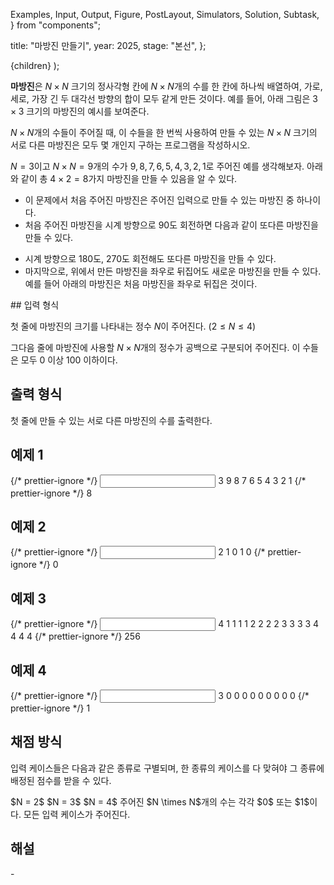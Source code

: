   Examples,
  Input,
  Output,
  Figure,
  PostLayout,
  Simulators,
  Solution,
  Subtask,
} from "components";

  title: "마방진 만들기",
  year: 2025,
  stage: "본선",
};

  <PostLayout meta={meta}>{children}</PostLayout>
);

**마방진**은 $N \times N$ 크기의 정사각형 칸에
$N \times N$개의 수를 한 칸에 하나씩 배열하여,
가로, 세로, 가장 긴 두 대각선 방향의 합이 모두 같게 만든 것이다.
예를 들어, 아래 그림은 $3 \times 3$ 크기의 마방진의 예시를 보여준다.

<div style={{ display: "flex" }}>
  <Figure
    src="/2025/f-5-8f6cb91f-caa6-4148-847d-55c291c28081.png"
    width={240}
  />
</div>


$N \times N$개의 수들이 주어질 때,
이 수들을 한 번씩 사용하여 만들 수 있는
$N \times N$ 크기의 서로 다른 마방진은 모두 몇 개인지 구하는
프로그램을 작성하시오.

$N = 3$이고 $N \times N = 9$개의 수가
$9, 8, 7, 6, 5, 4, 3, 2, 1$로 주어진 예를 생각해보자.
아래와 같이 총 $4 \times 2 = 8$가지 마방진을 만들 수 있음을 알 수 있다.

* 이 문제에서 처음 주어진 마방진은
주어진 입력으로 만들 수 있는 마방진 중 하나이다.
* 처음 주어진 마방진을 시계 방향으로 $90$도 회전하면
다음과 같이 또다른 마방진을 만들 수 있다.

<div style={{ display: "flex" }}>
  <Figure
    src="/2025/f-5-ef6528bf-293e-492d-ae9b-b38009d0f28c.png"
    width={390}
  />
</div>

* 시계 방향으로 $180$도, $270$도 회전해도 또다른 마방진을 만들 수 있다.
* 마지막으로, 위에서 만든 마방진을 좌우로 뒤집어도 새로운 마방진을 만들 수 있다.
예를 들어 아래의 마방진은 처음 마방진을 좌우로 뒤집은 것이다.

<div style={{ display: "flex" }}>
  <Figure
    src="/2025/f-5-5a8b2a8e-b839-4418-a326-b9d97c965fff.png"
    width={390}
  />
</div>
## 입력 형식

첫 줄에 마방진의 크기를 나타내는 정수 $N$이 주어진다.
$(2 \le N \le 4)$

그다음 줄에 마방진에 사용할 $N \times N$개의 정수가
공백으로 구분되어 주어진다.
이 수들은 모두 $0$ 이상 $100$ 이하이다.

## 출력 형식

첫 줄에 만들 수 있는 서로 다른 마방진의 수를 출력한다.


## 예제 1

<Examples>
  {/* prettier-ignore */}
  <Input>
3
9 8 7 6 5 4 3 2 1
  </Input>
  {/* prettier-ignore */}
  <Output>
8
  </Output>
</Examples>

## 예제 2

<Examples>
  {/* prettier-ignore */}
  <Input>
2
1 0 1 0
  </Input>
  {/* prettier-ignore */}
  <Output>
0
  </Output>
</Examples>

## 예제 3

<Examples>
  {/* prettier-ignore */}
  <Input>
4
1 1 1 1 2 2 2 2 3 3 3 3 4 4 4 4
  </Input>
  {/* prettier-ignore */}
  <Output>
256
  </Output>
</Examples>

## 예제 4

<Examples>
  {/* prettier-ignore */}
  <Input>
3
0 0 0 0 0 0 0 0 0
  </Input>
  {/* prettier-ignore */}
  <Output>
1
  </Output>
</Examples>

## 채점 방식

입력 케이스들은 다음과 같은 종류로 구별되며, 한 종류의 케이스를 다 맞혀야 그 종류에 배정된 점수를 받을 수 있다.

<Subtask index={1} score={3}>
  $N = 2$
</Subtask>
<Subtask index={2} score={16}>
  $N = 3$
</Subtask>
<Subtask index={3} score={54}>
  $N = 4$
</Subtask>
<Subtask index={4} score={18}>
  주어진 $N \times N$개의 수는 각각 $0$ 또는 $1$이다.
</Subtask>
<Subtask index={5} score={9}>
  모든 입력 케이스가 주어진다.
</Subtask>

## 해설

<Solution>
-
</Solution>
